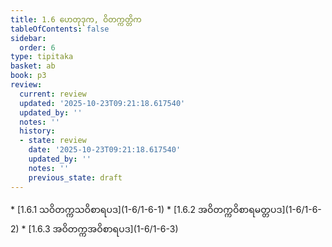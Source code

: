```yaml
---
title: 1.6 ဟေတုဒုက, ဝိတက္ကတ္တိက
tableOfContents: false
sidebar:
  order: 6
type: tipitaka
basket: ab
book: p3
review:
  current: review
  updated: '2025-10-23T09:21:18.617540'
  updated_by: ''
  notes: ''
  history:
  - state: review
    date: '2025-10-23T09:21:18.617540'
    updated_by: ''
    notes: ''
    previous_state: draft
---
```



<ReviewStatus review={frontmatter.review} showDetails={true} />

<HypothesisAnnotation frontmatter={frontmatter} />

<DynamicBreadcrumb />



<TableOfContents book="p3" section="1.6">
* [1.6.1 သဝိတက္ကသဝိစာရပဒ](1-6/1-6-1)
* [1.6.2 အဝိတက္ကဝိစာရမတ္တပဒ](1-6/1-6-2)
* [1.6.3 အဝိတက္ကအဝိစာရပဒ](1-6/1-6-3)
</TableOfContents>